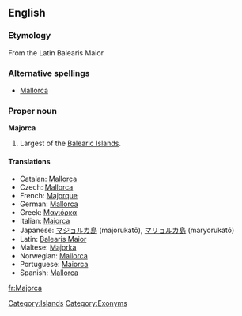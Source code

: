 ==English==
{{wikipedia}}
===Etymology===
From the Latin Balearis Maior

===Alternative spellings===
*[[Mallorca]]

===Proper noun===
'''Majorca'''
# Largest of the [[Balearic Islands]].

====Translations====
{{top}}
*Catalan: [[Mallorca]]
* Czech: [[Mallorca]] {{f}}
*French: [[Majorque]]
*German: [[Mallorca]] {{n}}
*Greek: [[Μαγιόρκα]]
*Italian: [[Maiorca]] {{f}}
*Japanese: [[マジョルカ島]] (majorukatō), [[マリョルカ島]] (maryorukatō)
*Latin: [[Balearis Maior]]
*Maltese: [[Majorka]]
*Norwegian: [[Mallorca]]
*Portuguese: [[Maiorca]]
*Spanish: [[Mallorca]] {{f}}
{{bottom}}



[[Category:Islands]]
[[Category:Exonyms]]

[[fr:Majorca]]